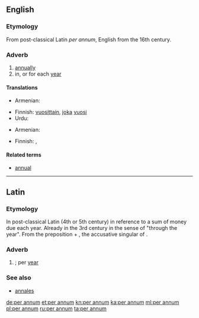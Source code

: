 ==English==

===Etymology===
From post-classical Latin ''per annum'', English from the 16th century.

===Adverb===
{{en-adv|head=[[per]] [[annum]]|-}}

# [[annually]]
# in, or for each [[year]]

====Translations====
{{trans-top|annually}}
* Armenian: {{t-|hy|տարեկան|tr=tarekan}}
{{trans-mid}}
* Finnish: [[vuosittain]], [[joka]] [[vuosi]]
* Urdu: {{t-|ur|سالانہ|tr=Salanaa|sc=ur-Arab}}
{{trans-bottom}}

{{trans-top|in, or for each year}}
* Armenian: {{t-|hy|տարեկան|tr=tarekan}}
{{trans-mid}}
* Finnish: {{t-|fi|vuosittain}}, {{t+|fi|vuosi|alt=vuodessa}}
{{trans-bottom}}

====Related terms====
* [[annual]]

----

==Latin==

===Etymology===
In post-classical Latin (4th or 5th century) in reference to a sum of money due each year.
Already in the 3rd century in the sense of "through the year". From the preposition {{term|per||lang=la|during}} + {{term|annum||lang=la}}, the accusative singular of {{term|annus||lang=la|year}}.

===Adverb===
{{head|la|adverb}}

# {{l|en|per annum}}; per [[year]]

===See also===
* [[annales]]

[[de:per annum]]
[[et:per annum]]
[[kn:per annum]]
[[ka:per annum]]
[[ml:per annum]]
[[pl:per annum]]
[[ru:per annum]]
[[ta:per annum]]